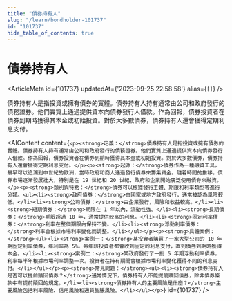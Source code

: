 ```yaml
---
title: "債券持有人"
slug: "/learn/bondholder-101737"
id: "101737"
hide_table_of_contents: true
---
```



# 債券持有人

<ArticleMeta id={101737} updatedAt={'2023-09-25 22:58:58'} alias={`[]`} />
<div className='border-solid border-b border-t-0 my-4 border-[var(--ifm-color-gray-300)]' />

債券持有人是指投資或擁有債券的實體。債券持有人持有通常由公司和政府發行的債務證券。他們實質上通過提供資本向債券發行人借款。作為回報，債券投資者在債券到期時獲得其本金或初始投資。對於大多數債券，債券持有人還會獲得定期利息支付。

<AIContent content={`<p><strong>定義：</strong>債券持有人是指投資或擁有債券的實體。債券持有人持有通常由公司和政府發行的債務證券。他們實質上通過提供資本向債券發行人借款。作為回報，債券投資者在債券到期時獲得其本金或初始投資。對於大多數債券，債券持有人還會獲得定期利息支付。</p><p><strong>起源：</strong>債券作為一種融資工具，最早可以追溯到中世紀的歐洲，當時政府和商人通過發行債券來籌集資金。隨着時間的推移，債券市場逐漸發展壯大，特別是在 19 世紀和 20 世紀，政府和企業開始廣泛使用債券來融資。</p><p><strong>類別與特點：</strong>債券可以根據發行主體、期限和利率類型等進行分類。<ul><li><strong>政府債券：</strong>由國家或地方政府發行，通常被認為風險較低。</li><li><strong>公司債券：</strong>由企業發行，風險和收益較高。</li><li><strong>短期債券：</strong>期限在 1 年以內，流動性強。</li><li><strong>長期債券：</strong>期限超過 10 年，通常提供較高的利息。</li><li><strong>固定利率債券：</strong>利率在整個期限內保持不變。</li><li><strong>浮動利率債券：</strong>利率會根據市場利率變化而調整。</li></ul></p><p><strong>具體案例：</strong><ul><li><strong>案例一：</strong>某投資者購買了一家大型公司的 10 年期固定利率債券，年利率為 5%。每年該投資者都會收到固定的利息支付，直到債券到期時獲得本金。</li><li><strong>案例二：</strong>某政府發行了一批 5 年期浮動利率債券，利率每半年根據市場利率調整一次。投資者在持有期間會根據市場利率變化獲得不同的利息支付。</li></ul></p><p><strong>常見問題：</strong><ul><li><strong>債券持有人是否可以提前贖回債券？</strong>通常情況下，債券持有人不能提前贖回債券，除非債券條款中有提前贖回的規定。</li><li><strong>債券持有人的主要風險是什麼？</strong>主要風險包括利率風險、信用風險和通貨膨脹風險。</li></ul></p>`} id={101737} />

